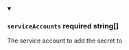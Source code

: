 
<details className="config-field" data-expandable="false" open>
<summary>

### `serviceAccounts` <span class="config-field-required" data-required="false">required</span> <span class="config-field-type">string[]</span> <span class="config-field-default"></span>

The service account to add the secret to

</summary>



</details>
